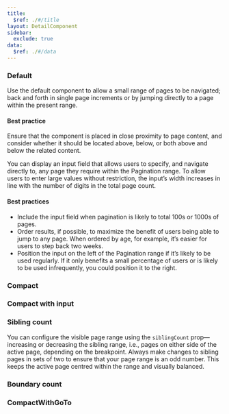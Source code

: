 ```yaml
---
title:
  $ref: ./#/title
layout: DetailComponent
sidebar:
  exclude: true
data:
  $ref: ./#/data
---
```


<LivePreviewControls>
<LivePreview componentName="pagination" exampleName="Default" >

### Default

Use the default component to allow a small range of pages to be navigated; back and forth in single page increments or by jumping directly to a page within the present range.

#### Best practice

Ensure that the component is placed in close proximity to page content, and consider whether it should be located above, below, or both above and below the related content.

</LivePreview>

<LivePreview componentName="pagination" exampleName="DefaultWithInput" >

You can display an input field that allows users to specify, and navigate directly to, any page they require within the Pagination range. To allow users to enter large values without restriction, the input’s width increases in line with the number of digits in the total page count.

#### Best practices

- Include the input field when pagination is likely to total 100s or 1000s of pages.
- Order results, if possible, to maximize the benefit of users being able to jump to any page. When ordered by age, for example, it’s easier for users to step back two weeks.
- Position the input on the left of the Pagination range if it’s likely to be used regularly. If it only benefits a small percentage of users or is likely to be used infrequently, you could position it to the right.

</LivePreview>

<LivePreview componentName="pagination" exampleName="Compact" >

### Compact

</LivePreview>

<LivePreview componentName="pagination" exampleName="CompactWithInput" >

### Compact with input

</LivePreview>

<LivePreview componentName="pagination" exampleName="SiblingCount" >

### Sibling count

You can configure the visible page range using the `siblingCount` prop—increasing or decreasing the sibling range, i.e., pages on either side of the active page, depending on the breakpoint. Always make changes to sibling pages in sets of two to ensure that your page range is an odd number. This keeps the active page centred within the range and visually balanced.

</LivePreview>

<LivePreview componentName="pagination" exampleName="BoundaryCount" >

### Boundary count

</LivePreview>

<LivePreview componentName="pagination" exampleName="CompactWithGoTo" >

### CompactWithGoTo

</LivePreview>

</LivePreviewControls>
